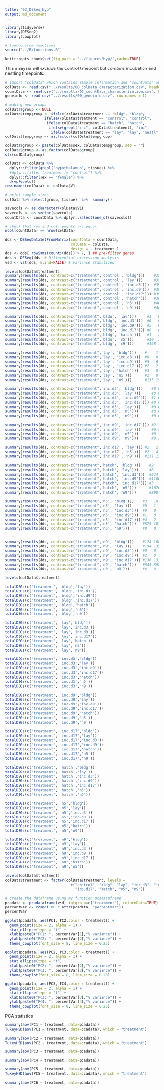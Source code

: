 ```yaml
---
title: "02_DESeq_hyp"
output: md_document
---
```


```r
library(tidyverse)
library(DESeq2)
library(cowplot)

# load custom functions  
source("../R/functions.R")  

knitr::opts_chunk$set(fig.path = '../figures/hyp/',cache=TRUE)
```


This anlaysis will _exclude_ the control timepoint but _combine_ incubation and nestling timepoints.


```r
# import "colData" which contains sample information and "countData" which contains read counts
colData <- read.csv("../results/00_colData_characterization.csv", header = T, row.names = 1)
countData <- read.csv("../results/00_countData_characterization.csv", header = T, row.names = 1)
geneinfo <- read.csv("../results/00_geneinfo.csv", row.names = 1)
```

```r
# making new groups
colData$group <- NULL
colData$tempgroup <- ifelse(colData$treatment == "bldg", "bldg",
                  ifelse(colData$treatment == "control", "control",
                   ifelse(colData$treatment == "hatch", "hatch",
                    ifelse(grepl("inc", colData$treatment), "inc",
                     ifelse(colData$treatment == "lay", "lay", "nestl")))))
colData$tempgroup <- as.factor(colData$tempgroup)

colData$group <- paste(colData$sex, colData$tempgroup, sep = "")
colData$group <- as.factor(colData$group)
str(colData$group)
```

```r
colData <- colData %>%
  dplyr::filter(grepl('hypothalamus', tissue)) %>%
  #dplyr::filter(treatment != "control") %>%
  dplyr::filter(sex == "female") %>%
  droplevels()
row.names(colData) <- colData$V1

# print sample sizes
colData %>% select(group, tissue)  %>%  summary()

savecols <- as.character(colData$V1) 
savecols <- as.vector(savecols) 
countData <- countData %>% dplyr::select(one_of(savecols)) 

# check that row and col lenghts are equal
ncol(countData) == nrow(colData) 
```



```r
dds <- DESeqDataSetFromMatrix(countData = countData,
                              colData = colData,
                              design = ~ treatment )
dds <- dds[ rowSums(counts(dds)) > 2, ] ## pre-filter genes 
dds <- DESeq(dds) # Differential expression analysis
vsd <- vst(dds, blind=FALSE) # variance stabilized 
```

```r
levels(colData$treatment) 
summary(results(dds, contrast=c("treatment",'control', 'bldg')))    #3502 2450
summary(results(dds, contrast=c("treatment",'control', 'lay')))     #3581 2642
summary(results(dds, contrast=c("treatment",'control', 'inc.d3')))  #3956 2802
summary(results(dds, contrast=c("treatment",'control', 'inc.d9')))  #3968 2985
summary(results(dds, contrast=c("treatment",'control', 'inc.d17'))) #3949 2724
summary(results(dds, contrast=c("treatment",'control', 'hatch')))   #3600 2660
summary(results(dds, contrast=c("treatment",'control', 'n5')))      #4080 2842
summary(results(dds, contrast=c("treatment",'control', 'n9')))      #4035 2979

summary(results(dds, contrast=c("treatment",'bldg', 'lay')))     #1   0
summary(results(dds, contrast=c("treatment",'bldg', 'inc.d3')))  #0   0 
summary(results(dds, contrast=c("treatment",'bldg', 'inc.d9')))  #5   0 
summary(results(dds, contrast=c("treatment",'bldg', 'inc.d17'))) #0   0 
summary(results(dds, contrast=c("treatment",'bldg', 'hatch')))   #1   2
summary(results(dds, contrast=c("treatment",'bldg', 'n5')))      #10  3
summary(results(dds, contrast=c("treatment",'bldg', 'n9')))      #168 124

summary(results(dds, contrast=c("treatment",'lay', 'bldg')))    #    1
summary(results(dds, contrast=c("treatment",'lay', 'inc.d3')))  #0   0   
summary(results(dds, contrast=c("treatment",'lay', 'inc.d9')))  #5   6 
summary(results(dds, contrast=c("treatment",'lay', 'inc.d17'))) #2   2 
summary(results(dds, contrast=c("treatment",'lay', 'hatch')))   #3   8 
summary(results(dds, contrast=c("treatment",'lay', 'n5')))      #1   0
summary(results(dds, contrast=c("treatment",'lay', 'n9')))      #135 194

summary(results(dds, contrast=c("treatment",'inc.d3', 'bldg')))    #0 0 
summary(results(dds, contrast=c("treatment",'inc.d3', 'lay')))     #0 0 
summary(results(dds, contrast=c("treatment",'inc.d3', 'inc.d9')))  #1 0
summary(results(dds, contrast=c("treatment",'inc.d3', 'inc.d17'))) #0 0   
summary(results(dds, contrast=c("treatment",'inc.d3', 'lay')))     #0 0 
summary(results(dds, contrast=c("treatment",'inc.d3', 'n5')))      #0 0 
summary(results(dds, contrast=c("treatment",'inc.d3', 'n9')))      #0 0 

summary(results(dds, contrast=c("treatment",'inc.d9', 'inc.d17'))) #2 3  
summary(results(dds, contrast=c("treatment",'inc.d9', 'lay')))     #6 5
summary(results(dds, contrast=c("treatment",'inc.d9', 'n5')))      #0 1
summary(results(dds, contrast=c("treatment",'inc.d9', 'n9')))      #0 2

summary(results(dds, contrast=c("treatment",'inc.d17', 'lay'))) #2   2
summary(results(dds, contrast=c("treatment",'inc.d17', 'n5')))  #2   4
summary(results(dds, contrast=c("treatment",'inc.d17', 'n9')))  #131 136

summary(results(dds, contrast=c("treatment",'hatch', 'bldg')))    #2   1    
summary(results(dds, contrast=c("treatment",'hatch', 'lay')))     #8   3  
summary(results(dds, contrast=c("treatment",'hatch', 'inc.d3')))  #524 406 
summary(results(dds, contrast=c("treatment",'hatch', 'inc.d9')))  #1106 1169 
summary(results(dds, contrast=c("treatment",'hatch', 'inc.d17'))) #3    0 
summary(results(dds, contrast=c("treatment",'hatch', 'n5')))      #1076 875
summary(results(dds, contrast=c("treatment",'hatch', 'n9')))      #898  845

summary(results(dds, contrast=c("treatment",'n5', 'bldg')))    #3   10 
summary(results(dds, contrast=c("treatment",'n5', 'lay')))     #0   1 
summary(results(dds, contrast=c("treatment",'n5', 'inc.d3')))  #0   0 
summary(results(dds, contrast=c("treatment",'n5', 'inc.d9')))  #1   0 
summary(results(dds, contrast=c("treatment",'n5', 'inc.d17'))) #4   2 
summary(results(dds, contrast=c("treatment",'n5', 'hatch')))   #875 1076 
summary(results(dds, contrast=c("treatment",'n5', 'n9')))      #0   0 


summary(results(dds, contrast=c("treatment",'n9', 'bldg')))    #124 168 
summary(results(dds, contrast=c("treatment",'n9', 'lay')))     #194 135 
summary(results(dds, contrast=c("treatment",'n9', 'inc.d3')))  #0   0 
summary(results(dds, contrast=c("treatment",'n9', 'inc.d9')))  #2   0 
summary(results(dds, contrast=c("treatment",'n9', 'inc.d17'))) #136 131 
summary(results(dds, contrast=c("treatment",'n9', 'hatch')))   #845 898 
summary(results(dds, contrast=c("treatment",'n9', 'n5')))      #0   0 
```

```r
levels(colData$treatment)

totalDEGs(c("treatment", 'bldg','lay'))
totalDEGs(c("treatment", 'bldg','inc.d3'))
totalDEGs(c("treatment", 'bldg','inc.d9'))
totalDEGs(c("treatment", 'bldg','inc.d17'))
totalDEGs(c("treatment", 'bldg','hatch'))
totalDEGs(c("treatment", 'bldg','n5'))
totalDEGs(c("treatment", 'bldg','n9'))

totalDEGs(c("treatment", 'lay','bldg'))
totalDEGs(c("treatment", 'lay','inc.d3'))
totalDEGs(c("treatment", 'lay','inc.d9'))
totalDEGs(c("treatment", 'lay','inc.d17'))
totalDEGs(c("treatment", 'lay','hatch'))
totalDEGs(c("treatment", 'lay','n5'))
totalDEGs(c("treatment", 'lay','n9'))

totalDEGs(c("treatment", 'inc.d3','bldg'))
totalDEGs(c("treatment", 'inc.d3','lay'))
totalDEGs(c("treatment", 'inc.d3','inc.d9'))
totalDEGs(c("treatment", 'inc.d3','inc.d17'))
totalDEGs(c("treatment", 'inc.d3','hatch'))
totalDEGs(c("treatment", 'inc.d3','n5'))
totalDEGs(c("treatment", 'inc.d3','n9'))

totalDEGs(c("treatment", 'inc.d9','bldg'))
totalDEGs(c("treatment", 'inc.d9','lay'))
totalDEGs(c("treatment", 'inc.d9','inc.d3'))
totalDEGs(c("treatment", 'inc.d9','inc.d17'))
totalDEGs(c("treatment", 'inc.d9','hatch'))
totalDEGs(c("treatment", 'inc.d9','n5'))
totalDEGs(c("treatment", 'inc.d9','n9'))

totalDEGs(c("treatment", 'inc.d17','bldg'))
totalDEGs(c("treatment", 'inc.d17','lay'))
totalDEGs(c("treatment", 'inc.d17','inc.d3'))
totalDEGs(c("treatment", 'inc.d17','inc.d9'))
totalDEGs(c("treatment", 'inc.d17','hatch'))
totalDEGs(c("treatment", 'inc.d17','n5'))
totalDEGs(c("treatment", 'inc.d17','n9'))

totalDEGs(c("treatment", 'hatch','bldg'))
totalDEGs(c("treatment", 'hatch','lay'))
totalDEGs(c("treatment", 'hatch','inc.d3'))
totalDEGs(c("treatment", 'hatch','inc.d9'))
totalDEGs(c("treatment", 'hatch','inc.d17'))
totalDEGs(c("treatment", 'hatch','n5'))
totalDEGs(c("treatment", 'hatch','n9'))

totalDEGs(c("treatment", 'n5','bldg'))
totalDEGs(c("treatment", 'n5','lay'))
totalDEGs(c("treatment", 'n5','inc.d3'))
totalDEGs(c("treatment", 'n5','inc.d9'))
totalDEGs(c("treatment", 'n5','inc.d17'))
totalDEGs(c("treatment", 'n5','hatch'))
totalDEGs(c("treatment", 'n5','n9'))

totalDEGs(c("treatment", 'n9','bldg'))
totalDEGs(c("treatment", 'n9','lay'))
totalDEGs(c("treatment", 'n9','inc.d3'))
totalDEGs(c("treatment", 'n9','inc.d9'))
totalDEGs(c("treatment", 'n9','inc.d17'))
totalDEGs(c("treatment", 'n9','hatch'))
totalDEGs(c("treatment", 'n9','n5'))
```

```r
levels(colData$treatment)
colData$treatment <- factor(colData$treatment, levels = 
                              c("control", "bldg", "lay", "inc.d3", "inc.d9", 
                                "inc.d17", "hatch", "n5", "n9"))

# create the dataframe using my function pcadataframe
pcadata <- pcadataframe(vsd, intgroup=c("treatment"), returnData=TRUE)
percentVar <- round(100 * attr(pcadata, "percentVar"))
percentVar

ggplot(pcadata, aes(PC1, PC2,color = treatment)) + 
  geom_point(size = 2, alpha = 1) +
  stat_ellipse(type = "t") +
  xlab(paste0("PC1: ", percentVar[1],"% variance")) +
  ylab(paste0("PC2: ", percentVar[2],"% variance")) +
  theme_cowplot(font_size = 8, line_size = 0.25) 

ggplot(pcadata, aes(PC2, PC3,color = treatment)) + 
  geom_point(size = 2, alpha = 1) +
  stat_ellipse(type = "t") +
  xlab(paste0("PC2: ", percentVar[2],"% variance")) +
  ylab(paste0("PC3: ", percentVar[3],"% variance")) +
  theme_cowplot(font_size = 8, line_size = 0.25) 

ggplot(pcadata, aes(PC3, PC4,color = treatment)) + 
  geom_point(size = 2, alpha = 1) +
  stat_ellipse(type = "t") +
  xlab(paste0("PC3: ", percentVar[3],"% variance")) +
  ylab(paste0("PC4: ", percentVar[4],"% variance")) +
  theme_cowplot(font_size = 8, line_size = 0.25) 
```

PCA statistics

```r
summary(aov(PC1 ~ treatment, data=pcadata)) 
TukeyHSD(aov(PC1 ~ treatment, data=pcadata), which = "treatment") 

summary(aov(PC2 ~ treatment, data=pcadata)) 
TukeyHSD(aov(PC2 ~ treatment, data=pcadata), which = "treatment") 

summary(aov(PC3 ~ treatment, data=pcadata)) 

summary(aov(PC4 ~ treatment, data=pcadata)) 

summary(aov(PC5 ~ treatment, data=pcadata)) 
TukeyHSD(aov(PC5 ~ treatment, data=pcadata), which = "treatment") 

summary(aov(PC6 ~ treatment, data=pcadata)) 
```
